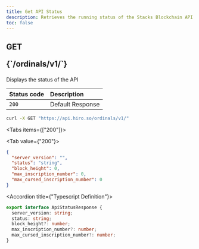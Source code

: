 ```yaml
---
title: Get API Status
description: Retrieves the running status of the Stacks Blockchain API.
toc: false
---
```



<Root>

<API>

<div className="flex-1">

<h2 className="not-prose mb-2 inline-flex items-center gap-3 font-mono">
  <div className="rounded-lg border px-1 py-0.5 text-xs font-medium border-green-400/50 bg-green-400/20 text-green-600 dark:text-green-400">
    GET
  </div>
  <p className="text-xs break-words overflow-hidden w-[95%]">{`/ordinals/v1/`}</p>
</h2>

Displays the status of the API

| Status code | Description |
| :----------- | :----------- |
| `200` | Default Response |

</div>

<APIExample>

```bash title="curl"
curl -X GET "https://api.hiro.so/ordinals/v1/"
```

<Tabs items={["200"]}>

<Tab value={"200"}>



```json title="Example Response"
{
  "server_version": "",
  "status": "string",
  "block_height": 0,
  "max_inscription_number": 0,
  "max_cursed_inscription_number": 0
}
```

<Accordions>

<Accordion title={"Typescript Definition"}>

```ts
export interface ApiStatusResponse {
  server_version: string;
  status: string;
  block_height?: number;
  max_inscription_number?: number;
  max_cursed_inscription_number?: number;
}

```

</Accordion>

</Accordions>

</Tab>

</Tabs>

</APIExample>

</API>

</Root>